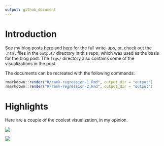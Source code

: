 ```yaml
---
output: github_document
---
```


# Introduction

See my blog posts [here](https://tonyelhabr.rbind.io/posts/ranks-spearman-rho-r/)
and [here](https://tonyelhabr.rbind.io/posts/ranks-spearman-rho-r-2/)
for the full write-ups, or, check out the `.html` files in the `output/` directory
in this repo, which was used as the basis for the blog post.
The `figs/` directory also contains some of the visualizations in the post.

The documents can be recreated with the following commands:

```r
rmarkdown::render("R/rank-regression-1.Rmd", output_dir = "output")
rmarkdown::render("R/rank-regression-2.Rmd", output_dir = "output")
```

# Highlights

Here are a couple of the coolest visualization, in my opinion.


![](figs/viz_summ_mntc_mod_0.png)

![](figs/viz_est_vs_pv.png)
